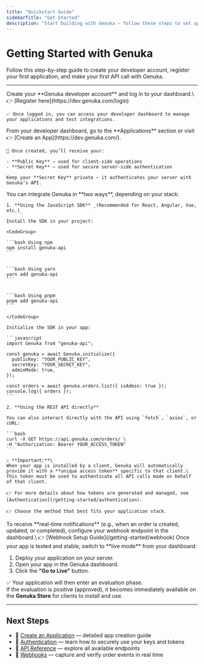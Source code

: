 ```yaml
---
title: "Quickstart Guide"
sidebarTitle: "Get Started"
description: "Start building with Genuka — follow these steps to set up, integrate, and test your first API call."
---
```


# Getting Started with Genuka

Follow this step-by-step guide to create your developer account, register your first application, and make your first API call with Genuka.

---

<Steps>
  <Step title="Create Your Developer Account">
    Create your **Genuka developer account** and log in to your dashboard.\
    👉 [Register here](https://dev.genuka.com/login)

    ✅ Once logged in, you can access your developer dashboard to manage your applications and test integrations.
  </Step>
  <Step title="Create Your Application">
    From your developer dashboard, go to the **Applications** section or visit 👉 [Create an App](https://dev.genuka.com/).

    🎉 Once created, you’ll receive your:

    - **Public Key** — used for client-side operations
    - **Secret Key** — used for secure server-side authentication

    Keep your **Secret Key** private — it authenticates your server with Genuka’s API.
  </Step>
  <Step title="Choose Your Integration Method">
    You can integrate Genuka in **two ways**, depending on your stack:

    1. **Using the JavaScript SDK** _(Recommended for React, Angular, Vue, etc.)_

    Install the SDK in your project:

    <CodeGroup>

    ```bash Using npm
    npm install genuka-api
    ```

    
    ```bash Using yarn
    yarn add genuka-api
    ```

    
    ```bash Using pnpm
    pnpm add genuka-api
    ```

    </CodeGroup>

    Initialize the SDK in your app:

    ```javascript
    import Genuka from "genuka-api";
    
    const genuka = await Genuka.initialize({
      publicKey: "YOUR_PUBLIC_KEY",
      secretKey: "YOUR_SECRET_KEY",
      adminMode: true,
    });
    
    const orders = await genuka.orders.list({ isAdmin: true });
    console.log({ orders });
    ```

    2. **Using the REST API directly**

    You can also interact directly with the API using `fetch`, `axios`, or cURL:

    ```bash
    curl -X GET https://api.genuka.com/orders/ \
    -H "Authorization: Bearer YOUR_ACCESS_TOKEN"
    ```

    ⚠️ **Important:**\
    When your app is installed by a client, Genuka will automatically provide it with a **unique access token** specific to that client.\
    This token must be used to authenticate all API calls made on behalf of that client.

    👉 For more details about how tokens are generated and managed, see [Authentication](/getting-started/authentication).

    👉 Choose the method that best fits your application stack.
  </Step>
  <Step title="Set Up Webhooks">
    To receive **real-time notifications** (e.g., when an order is created, updated, or completed), configure your webhook endpoint in the dashboard.\
    👉 [Webhook Setup Guide](/getting-started/webhook)
  </Step>
<Step title="Go Live 🚀">
  Once your app is tested and stable, switch to **live mode** from your dashboard:

  1. Deploy your application on your server.
  2. Open your app in the Genuka dashboard.
  3. Click the **"Go to Live"** button.

  ✅ Your application will then enter an evaluation phase.  
  If the evaluation is positive (approved), it becomes immediately available on the **Genuka Store** for clients to install and use.
  
  <!-- 👉 [Submit Your App](/getting-started/submit-app) -->
</Step>

</Steps>

---

## Next Steps

- 📘 [Create an Application](/getting-started/create-app) — detailed app creation guide
- 🔐 [Authentication](/getting-started/authentication) — learn how to securely use your keys and tokens
- 📖 [API Reference](/api-reference) — explore all available endpoints
- 🔔 [Webhooks](/getting-started/webhook) — capture and verify order events in real time